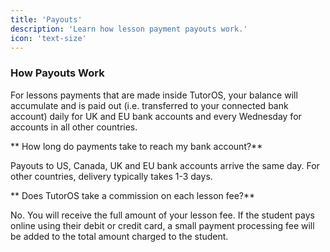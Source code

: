 ```yaml
---
title: 'Payouts'
description: 'Learn how lesson payment payouts work.'
icon: 'text-size'
---
```


### How Payouts Work

For lessons payments that are made inside TutorOS, your balance will accumulate and is paid out (i.e. transferred to your connected bank account) daily for UK and EU bank accounts and every Wednesday for accounts in all other countries.

** How long do payments take to reach my bank account?**

Payouts to US, Canada, UK and EU bank accounts arrive the same day. For other countries, delivery typically takes 1-3 days.

** Does TutorOS take a commission on each lesson fee?**

No. You will receive the full amount of your lesson fee. If the student pays online using their debit or credit card, a small payment processing fee will be added to the total amount charged to the student.
